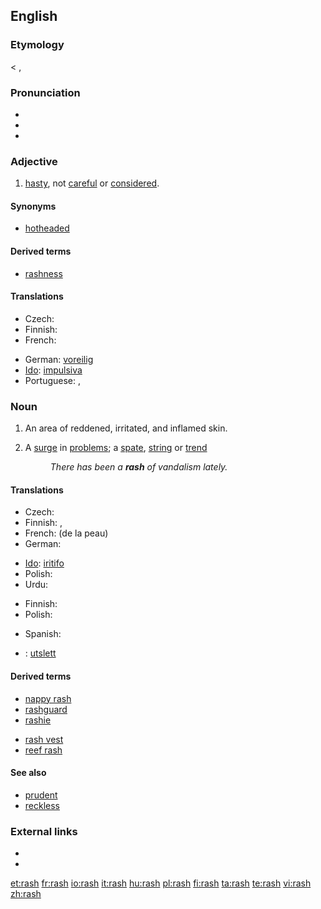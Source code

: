 ==English==

===Etymology===
< {{etyl|enm}} {{term|rash|lang=enm}}, {{term|rasch||hasty, headstrong}}

===Pronunciation===
* {{IPA|/ræʃ/}}
* {{audio|en-us-rash.ogg|Audio (US)}}
* {{rhymes|æʃ}}

===Adjective===
{{en-adj|er|est}}

# [[hasty]], not [[careful]] or [[considered]].

====Synonyms====
* [[hotheaded]]

====Derived terms====
* [[rashness]]

====Translations====
{{trans-top|hasty}}
* Czech: {{t-|cs|zbrklý|m}}
* Finnish: {{t-|fi|hätäinen}}
* French: {{t+|fr|impulsif}}
{{trans-mid}}
* German: [[voreilig]]
* [[Ido]]: [[impulsiva]]
* Portuguese: {{t+|pt|imprudente}}, {{t+|pt|precipitado}}
{{trans-bottom}}

===Noun===
{{wikipedia|rash|rash (inflamed skin)}}
{{en-noun|rashes}}

# {{symptom}} An area of reddened, irritated, and inflamed skin.
# A [[surge]] in [[problem]]s; a [[spate]], [[string]] or [[trend]]
#: ''There has been a '''rash''' of vandalism lately.''

====Translations====
{{trans-top|of skin}}
* Czech: {{t-|cs|vyrážka|f}}
* Finnish: {{t-|fi|ihottuma}}, {{t+|fi|ekseema}}
* French: {{t+|fr|irritation|f}} (de la peau)
* German: {{t|de|Hautausschlag|m}}
{{trans-mid}}
* [[Ido]]: [[iritar|iritifo]]
* Polish: {{t|pl|wysypka|f}}
* Urdu: {{ur-Arab|[[خارش]]}}
{{trans-bottom}}

{{trans-top|surge in problems}}
* Finnish: {{t+|fi|aalto}}
* Polish: {{t+|pl|lawina|f}}
{{trans-mid}}
* Spanish: {{t-|es|erupción|f}}
{{trans-bottom}}

{{checktrans-top}}
* {{ttbc|Norwegian}}: [[utslett]] {{n}}
{{trans-bottom}}

====Derived terms====
{{top2}}
* [[nappy rash]]
* [[rashguard]]
* [[rashie]]
{{mid2}}
* [[rash vest]]
* [[reef rash]]
{{bottom}}

====See also====
* [[prudent]]
* [[reckless]]

===External links===
* {{R:Webster 1913}}
* {{R:Century 1911}}

[[et:rash]]
[[fr:rash]]
[[io:rash]]
[[it:rash]]
[[hu:rash]]
[[pl:rash]]
[[fi:rash]]
[[ta:rash]]
[[te:rash]]
[[vi:rash]]
[[zh:rash]]